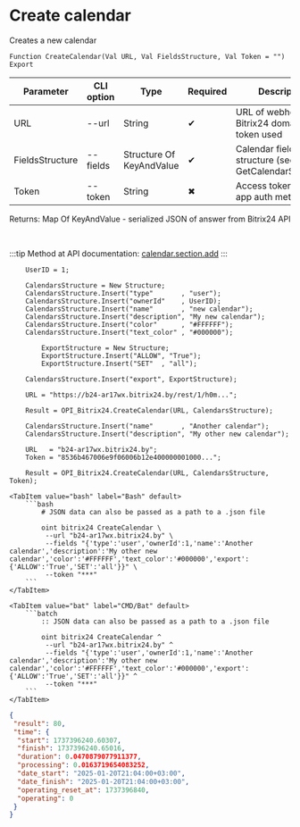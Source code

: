 ﻿---
sidebar_position: 2
---


# Create calendar
 Creates a new calendar



`Function CreateCalendar(Val URL, Val FieldsStructure, Val Token = "") Export`

  | Parameter | CLI option | Type | Required | Description |
  |-|-|-|-|-|
  | URL | --url | String | &#x2714; | URL of webhook or a Bitrix24 domain, when token used |
  | FieldsStructure | --fields | Structure Of KeyAndValue | &#x2714; | Calendar fields structure (see GetCalendarStructure) |
  | Token | --token | String | &#x2716; | Access token, when app auth method used |

  
  Returns:  Map Of KeyAndValue - serialized JSON of answer from Bitrix24 API

<br/>

:::tip
Method at API documentation: [calendar.section.add](https://apidocs.bitrix24.ru/api-reference/calendar/calendar-section-add.html)
:::
<br/>



```bsl title="1C:Enterprise/OneScript code example"
    UserID = 1;

    CalendarsStructure = New Structure;
    CalendarsStructure.Insert("type"       , "user");
    CalendarsStructure.Insert("ownerId"    , UserID);
    CalendarsStructure.Insert("name"       , "new calendar");
    CalendarsStructure.Insert("description", "My new calendar");
    CalendarsStructure.Insert("color"      , "#FFFFFF");
    CalendarsStructure.Insert("text_color" , "#000000");

        ExportStructure = New Structure;
        ExportStructure.Insert("ALLOW", "True");
        ExportStructure.Insert("SET"  , "all");

    CalendarsStructure.Insert("export", ExportStructure);

    URL = "https://b24-ar17wx.bitrix24.by/rest/1/h0m...";

    Result = OPI_Bitrix24.CreateCalendar(URL, CalendarsStructure);

    CalendarsStructure.Insert("name"       , "Another calendar");
    CalendarsStructure.Insert("description", "My other new calendar");

    URL   = "b24-ar17wx.bitrix24.by";
    Token = "8536b467006e9f06006b12e400000001000...";

    Result = OPI_Bitrix24.CreateCalendar(URL, CalendarsStructure, Token);
```
 

 <Tabs>
  
    <TabItem value="bash" label="Bash" default>
        ```bash
            # JSON data can also be passed as a path to a .json file
            
            oint bitrix24 CreateCalendar \
             --url "b24-ar17wx.bitrix24.by" \
             --fields "{'type':'user','ownerId':1,'name':'Another calendar','description':'My other new calendar','color':'#FFFFFF','text_color':'#000000','export':{'ALLOW':'True','SET':'all'}}" \
             --token "***"
        ```
    </TabItem>
  
    <TabItem value="bat" label="CMD/Bat" default>
        ```batch
            :: JSON data can also be passed as a path to a .json file
            
            oint bitrix24 CreateCalendar ^
             --url "b24-ar17wx.bitrix24.by" ^
             --fields "{'type':'user','ownerId':1,'name':'Another calendar','description':'My other new calendar','color':'#FFFFFF','text_color':'#000000','export':{'ALLOW':'True','SET':'all'}}" ^
             --token "***"
        ```
    </TabItem>
</Tabs>


```json title="Result"
{
 "result": 80,
 "time": {
  "start": 1737396240.60307,
  "finish": 1737396240.65016,
  "duration": 0.0470879077911377,
  "processing": 0.0163719654083252,
  "date_start": "2025-01-20T21:04:00+03:00",
  "date_finish": "2025-01-20T21:04:00+03:00",
  "operating_reset_at": 1737396840,
  "operating": 0
 }
}
```
